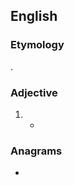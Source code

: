 ==English==

===Etymology===
{{prefix|en|un|dreamed}}.

===Adjective===
{{head|en|adjective}}

# {{alternative form of|en|undreamt}}
#* {{RQ:Shakespeare Winter|4|3|passage=unpathed waters and '''undreamed''' shores}}

===Anagrams===
* {{anagrams|en|a=addeemnru|demandeur|demaunder|maundered}}